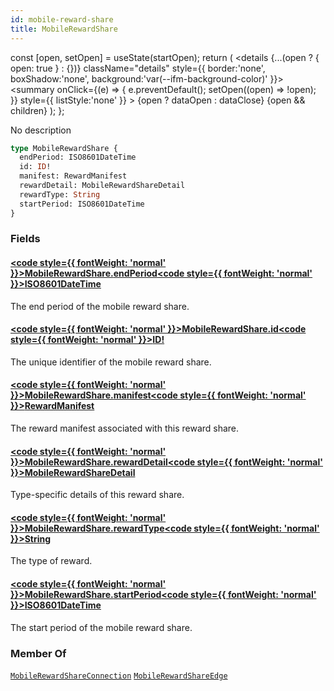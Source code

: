 ```yaml
---
id: mobile-reward-share
title: MobileRewardShare
---
```









  const [open, setOpen] = useState(startOpen);
  return (
    <details {...(open ? { open: true } : {})} className="details" style={{ border:'none', boxShadow:'none', background:'var(--ifm-background-color)' }}>
      <summary
        onClick={(e) => {
          e.preventDefault();
          setOpen((open) => !open);
        }}
        style={{ listStyle:'none' }}
      >
      {open ? dataOpen : dataClose}
      </summary>
      {open && children}
    </details>
  );
};








No description


```graphql
type MobileRewardShare {
  endPeriod: ISO8601DateTime
  id: ID!
  manifest: RewardManifest
  rewardDetail: MobileRewardShareDetail
  rewardType: String
  startPeriod: ISO8601DateTime
}
```




### Fields

#### [<code style={{ fontWeight: 'normal' }}>MobileRewardShare.<b>endPeriod</b></code>](#)<Bullet />[<code style={{ fontWeight: 'normal' }}><b>ISO8601DateTime</b></code>](/graphql/schema/types/scalars/iso8601-date-time.mdx) <Badge class="badge badge--secondary " text="scalar"/> 
The end period of the mobile reward share.


#### [<code style={{ fontWeight: 'normal' }}>MobileRewardShare.<b>id</b></code>](#)<Bullet />[<code style={{ fontWeight: 'normal' }}><b>ID!</b></code>](/graphql/schema/types/scalars/id.mdx) <Badge class="badge badge--secondary badge--non_null" text="non-null"/> <Badge class="badge badge--secondary " text="scalar"/> 
The unique identifier of the mobile reward share.


#### [<code style={{ fontWeight: 'normal' }}>MobileRewardShare.<b>manifest</b></code>](#)<Bullet />[<code style={{ fontWeight: 'normal' }}><b>RewardManifest</b></code>](/graphql/schema/types/objects/reward-manifest.mdx) <Badge class="badge badge--secondary " text="object"/> 
The reward manifest associated with this reward share.


#### [<code style={{ fontWeight: 'normal' }}>MobileRewardShare.<b>rewardDetail</b></code>](#)<Bullet />[<code style={{ fontWeight: 'normal' }}><b>MobileRewardShareDetail</b></code>](/graphql/schema/types/unions/mobile-reward-share-detail.mdx) <Badge class="badge badge--secondary " text="union"/> 
Type-specific details of this reward share.


#### [<code style={{ fontWeight: 'normal' }}>MobileRewardShare.<b>rewardType</b></code>](#)<Bullet />[<code style={{ fontWeight: 'normal' }}><b>String</b></code>](/graphql/schema/types/scalars/string.mdx) <Badge class="badge badge--secondary " text="scalar"/> 
The type of reward.


#### [<code style={{ fontWeight: 'normal' }}>MobileRewardShare.<b>startPeriod</b></code>](#)<Bullet />[<code style={{ fontWeight: 'normal' }}><b>ISO8601DateTime</b></code>](/graphql/schema/types/scalars/iso8601-date-time.mdx) <Badge class="badge badge--secondary " text="scalar"/> 
The start period of the mobile reward share.






### Member Of

[`MobileRewardShareConnection`](/graphql/schema/types/objects/mobile-reward-share-connection.mdx)  <Badge class="badge badge--secondary badge--relation" text="object"/><Bullet />[`MobileRewardShareEdge`](/graphql/schema/types/objects/mobile-reward-share-edge.mdx)  <Badge class="badge badge--secondary badge--relation" text="object"/>